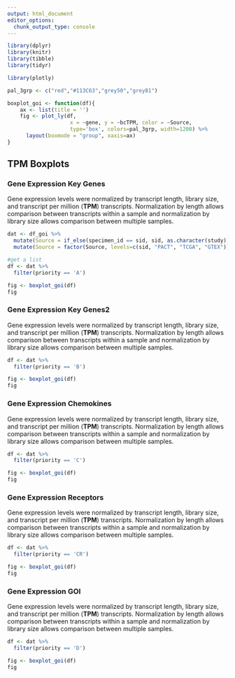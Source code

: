 ```yaml
---
output: html_document
editor_options: 
  chunk_output_type: console
---
```


```r
library(dplyr)
library(knitr)
library(tibble)
library(tidyr)

library(plotly)

pal_3grp <- c("red","#113C63","grey50","grey81")

boxplot_goi <- function(df){
    ax <- list(title = '')
    fig <- plot_ly(df,
                    x = ~gene, y = ~bcTPM, color = ~Source, 
                    type='box', colors=pal_3grp, width=1200) %>%
      layout(boxmode = "group", xaxis=ax)
}
```

## TPM Boxplots {.tabset}

### Gene Expression Key Genes

Gene expression levels were normalized by transcript length, library size, and transcript per million (**TPM**) transcripts. Normalization by length allows comparison between transcripts within a sample and normalization by library size allows comparison between multiple samples.

```r
dat <- df_goi %>% 
  mutate(Source = if_else(specimen_id == sid, sid, as.character(study))) %>%
  mutate(Source = factor(Source, levels=c(sid, "PACT", "TCGA", "GTEX"))) 
```

```r
#get a list
df <- dat %>%
  filter(priority == 'A')

fig <- boxplot_goi(df)
fig
```

### Gene Expression Key Genes2

Gene expression levels were normalized by transcript length, library size, and transcript per million (**TPM**) transcripts. Normalization by length allows comparison between transcripts within a sample and normalization by library size allows comparison between multiple samples.

```r
df <- dat %>%
  filter(priority == 'B')

fig <- boxplot_goi(df)
fig
```

### Gene Expression Chemokines

Gene expression levels were normalized by transcript length, library size, and transcript per million (**TPM**) transcripts. Normalization by length allows comparison between transcripts within a sample and normalization by library size allows comparison between multiple samples.

```r
df <- dat %>%
  filter(priority == 'C')

fig <- boxplot_goi(df)
fig
```
### Gene Expression Receptors

Gene expression levels were normalized by transcript length, library size, and transcript per million (**TPM**) transcripts. Normalization by length allows comparison between transcripts within a sample and normalization by library size allows comparison between multiple samples.

```r
df <- dat %>%
  filter(priority == 'CR')

fig <- boxplot_goi(df)
fig
```
### Gene Expression GOI

Gene expression levels were normalized by transcript length, library size, and transcript per million (**TPM**) transcripts. Normalization by length allows comparison between transcripts within a sample and normalization by library size allows comparison between multiple samples.

```r
df <- dat %>%
  filter(priority == 'D')

fig <- boxplot_goi(df)
fig
```

## {-}
